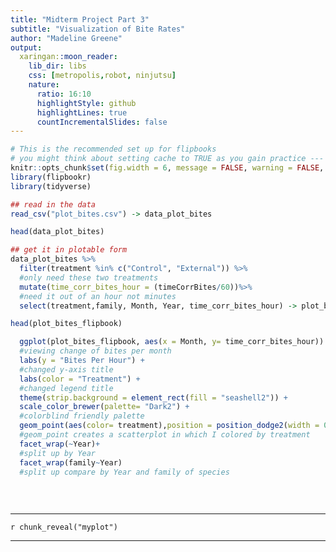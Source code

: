 ```yaml
---
title: "Midterm Project Part 3"
subtitle: "Visualization of Bite Rates"
author: "Madeline Greene"
output:
  xaringan::moon_reader:
    lib_dir: libs
    css: [metropolis,robot, ninjutsu]
    nature:
      ratio: 16:10
      highlightStyle: github
      highlightLines: true
      countIncrementalSlides: false
---
```


```r
# This is the recommended set up for flipbooks
# you might think about setting cache to TRUE as you gain practice --- building flipbooks from scracth can be time consuming
knitr::opts_chunk$set(fig.width = 6, message = FALSE, warning = FALSE, comment = "", cache = FALSE, fig.retina = 3)
library(flipbookr)
library(tidyverse)
```


```r
## read in the data
read_csv("plot_bites.csv") -> data_plot_bites

head(data_plot_bites)

## get it in plotable form
data_plot_bites %>%
  filter(treatment %in% c("Control", "External")) %>%
  #only need these two treatments
  mutate(time_corr_bites_hour = (timeCorrBites/60))%>%
  #need it out of an hour not minutes
  select(treatment,family, Month, Year, time_corr_bites_hour) -> plot_bites_flipbook

head(plot_bites_flipbook)

```

```r
  ggplot(plot_bites_flipbook, aes(x = Month, y= time_corr_bites_hour)) +
  #viewing change of bites per month
  labs(y = "Bites Per Hour") +
  #changed y-axis title
  labs(color = "Treatment") +
  #changed legend title
  theme(strip.background = element_rect(fill = "seashell2")) +
  scale_color_brewer(palette= "Dark2") +
  #colorblind friendly palette
  geom_point(aes(color= treatment),position = position_dodge2(width = 0.6), size = 1) +
  #geom_point creates a scatterplot in which I colored by treatment
  facet_wrap(~Year)+
  #split up by Year
  facet_wrap(family~Year)
  #split up compare by Year and family of species
  
  
  

```
---

`r chunk_reveal("myplot")`

---

